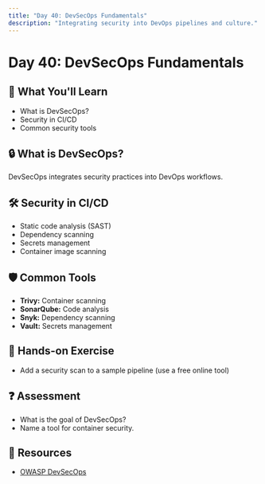 ```yaml
---
title: "Day 40: DevSecOps Fundamentals"
description: "Integrating security into DevOps pipelines and culture."
---
```


# Day 40: DevSecOps Fundamentals

## 🎯 What You'll Learn

- What is DevSecOps?
- Security in CI/CD
- Common security tools

## 🔒 What is DevSecOps?

DevSecOps integrates security practices into DevOps workflows.

## 🛠️ Security in CI/CD

- Static code analysis (SAST)
- Dependency scanning
- Secrets management
- Container image scanning

## 🛡️ Common Tools

- **Trivy:** Container scanning
- **SonarQube:** Code analysis
- **Snyk:** Dependency scanning
- **Vault:** Secrets management

## 📝 Hands-on Exercise

- Add a security scan to a sample pipeline (use a free online tool)

## ❓ Assessment

- What is the goal of DevSecOps?
- Name a tool for container security.

## 🔗 Resources

- [OWASP DevSecOps](https://owasp.org/www-project-devsecops-maturity-model/)
